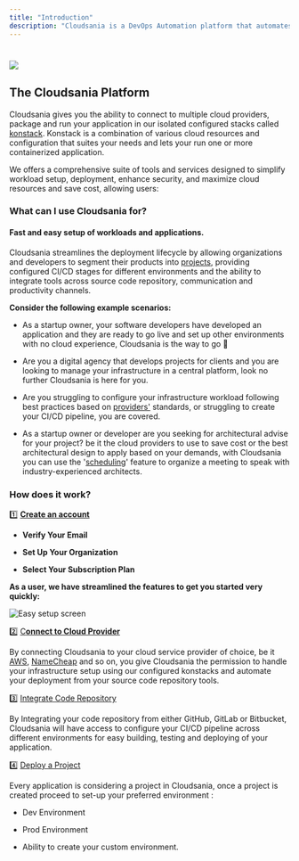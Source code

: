 ```yaml
---
title: "Introduction"
description: "Cloudsania is a DevOps Automation platform that automates, configure and deploys application across various cloud providers. Cloudsania enables you to easily set up your application and infrastructure workloads."
---
```


# ![](https://files.gitbook.com/v0/b/gitbook-x-prod.appspot.com/o/spaces%2F9D0JTnpRisktkAiaEL7H%2Fuploads%2FG74Q6w3QWTcntIgiCRkN%2FScreenshot%202024-10-02%20at%2019.51.21.png?alt=media\&token=f9cfa18c-89f5-4675-ba99-3458354dfe0b)

## The Cloudsania Platform

Cloudsania gives you the ability to connect to multiple cloud providers, package and run your application in our isolated configured stacks called[ konstack](https://app.gitbook.com/o/Ig9yaTRXbH9HdjTjOESC/s/9D0JTnpRisktkAiaEL7H/environments/konstacks).  Konstack is a combination of various cloud resources and configuration that suites your needs and lets your run one or more containerized application.

We offers a comprehensive suite of tools and services designed to simplify workload setup, deployment, enhance security, and maximize cloud resources and save cost, allowing users:

<Accordion title="Seamlessly deploy your applications" defaultOpen={false} />

<Accordion title="Connect to various cloud providers" defaultOpen={false} />

<Accordion title="Schedule session for architectural reviews" defaultOpen={false} />

<Accordion title="Conduct security scans for vulnerabilities" defaultOpen={false} />

<Accordion title="Gain valuable insights through monitoring and logging channels" defaultOpen={false} />

### What can I use Cloudsania for?

#### Fast and easy setup of workloads and applications.

Cloudsania streamlines the deployment lifecycle by allowing organizations and developers to segment their products into [projects](/o/Ig9yaTRXbH9HdjTjOESC/s/9D0JTnpRisktkAiaEL7H/projects), providing configured CI/CD stages for different environments and the ability to integrate tools across source code repository, communication and productivity channels.

**Consider the following example scenarios:**

* As a startup owner, your software developers have developed an application and they are ready to go live and set up other environments with no cloud experience, Cloudsania is the way to go 🚀

* Are you a digital agency that develops projects for clients and you are looking to manage your infrastructure in a central platform, look no further Cloudsania is here for you.

* Are you struggling to configure your infrastructure workload following best practices based on [providers'](/o/Ig9yaTRXbH9HdjTjOESC/s/9D0JTnpRisktkAiaEL7H/cloud-service-providers) standards, or struggling to create your CI/CD pipeline, you are covered.

* As a startup owner or developer are you seeking for architectural advise for your project? be it the cloud providers to use to save cost or the best architectural design to apply based on your demands, with Cloudsania you can use the '[scheduling](/o/Ig9yaTRXbH9HdjTjOESC/s/9D0JTnpRisktkAiaEL7H/scheduling)' feature to organize a meeting to speak with industry-experienced architects.

### How does it work?

1️⃣ [**Create an account**](/o/Ig9yaTRXbH9HdjTjOESC/s/9D0JTnpRisktkAiaEL7H/getting-started/setup-account)

* **Verify Your Email**

* **Set Up Your Organization**

* **Select Your Subscription Plan**

**As a user, we have streamlined the features to get you started very quickly:**

![](/image.png "Easy setup screen")

2️⃣ [C**onnect to Cloud Provider**](/o/Ig9yaTRXbH9HdjTjOESC/s/9D0JTnpRisktkAiaEL7H/getting-started/cloud-connector)

By connecting Cloudsania to your cloud service provider of choice, be it [AWS](/o/Ig9yaTRXbH9HdjTjOESC/s/9D0JTnpRisktkAiaEL7H/cloud-service-providers/aws), [NameCheap](/o/Ig9yaTRXbH9HdjTjOESC/s/9D0JTnpRisktkAiaEL7H/cloud-service-providers/namecheap) and so on, you give Cloudsania the permission to handle your infrastructure setup using our configured konstacks and automate your deployment from your source code repository tools.

3️⃣ [Integrate Code Repository](/o/Ig9yaTRXbH9HdjTjOESC/s/9D0JTnpRisktkAiaEL7H/integrations)

By Integrating your code repository from either GitHub, GitLab or Bitbucket, Cloudsania will have access to configure your CI/CD pipeline across different environments for easy building, testing and deploying of your application.

4️⃣ [Deploy a Project](/o/Ig9yaTRXbH9HdjTjOESC/s/9D0JTnpRisktkAiaEL7H/projects)

Every application is considering a project in Cloudsania, once a project is created proceed to set-up your preferred environment :

* Dev Environment

* Prod Environment

* Ability to create your custom environment.